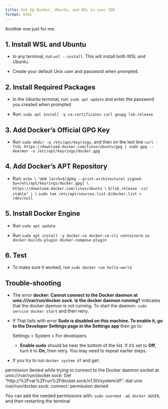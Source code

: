```yaml
---
title: Set Up Docker, Ubuntu, and WSL in your IDE
format: html
---
```


Another one just for me.

## 1. Install WSL and Ubuntu

- In any terminal, run `wsl --install`.  This will install both WSL and Ubuntu.

- Create your default Unix user and password when prompted.

## 2. Install Required Packages

- In the Ubuntu terminal, run: `sudo apt update` and enter the password you created when prompted

- Run: `sudo apt install -y ca-certificates curl gnupg lsb-release`

## 3. Add Docker's Official GPG Key

- Run `sudo mkdir -p /etc/apt/keyrings`, and then on the lext line `curl -fsSL https://download.docker.com/linux/ubuntu/gpg | sudo gpg --dearmor -o /etc/apt/keyrings/docker.gpg`

## 4. Add Docker's APT Repository

- Run: 
    `echo \`
    `"deb [arch=$(dpkg --print-architecture) signed-by=/etc/apt/keyrings/docker.gpg] \`
    `https://download.docker.com/linux/ubuntu \`
    `$(lsb_release -cs) stable" | \`
    `sudo tee /etc/apt/sources.list.d/docker.list > /dev/null` 

## 5. Install Docker Engine

- Run `sudo apt update`

- Run `sudo apt install -y docker-ce docker-ce-cli containerd.io docker-buildx-plugin docker-compose-plugin`

## 6. Test 

- To make sure it worked, run `sudo docker run hello-world`

## Trouble-shooting

- The error **docker: Cannot connect to the Docker daemon at unix:///var/run/docker.sock. Is the docker daemon running?** indicates that the docker daemon is not running.  To start the daemon: `sudo service docker start` and then retry.

- If That fails with error **Sudo is disabled on this machine. To enable it, go to the Developer Settings page in the Settings app** then go to:

    Settings > System > For developers

    - **Enable sudo** should be near the bottom of the list.  If it's set to **Off**, turn it to **On**, then retry.  You may need to repeat earlier steps.

- If you try to run `docker system df` and get:

permission denied while trying to connect to the Docker daemon socket at unix:///var/run/docker.sock: Get "http://%2Fvar%2Frun%2Fdocker.sock/v1.50/system/df": dial unix /var/run/docker.sock: connect: permission denied

You can add the needed permissions with: `sudo usermod -aG docker $USER`, and then restarting the terminal